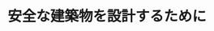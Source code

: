 ﻿---
title: "安全な建築物を設計するために"
category: "環境・社会理工学院"
vol: 68
interviewee: "和田 章"
url: ""
tags: []
pdf: "68-6-wada.pdf"
career: ""
preface: "建築物はその目的の機能を満たしつつ、地震や 風などの外力条件に耐えられる安全性を確保しな ければならない。それらの条件のもとで合理的な 建築構造及び設計を追求することを和田研究室で は目的としている。その為には構造材料の力学的 性質を詳しく調べて、それに基づいた理論により 構造物の力学的挙動を解明できる方法を確立する 必要がある。 本稿では、コンピュータによる構造物の力学的 挙動解析の精度向上と免震構造や制振構造の改善 を紹介する。"
---
